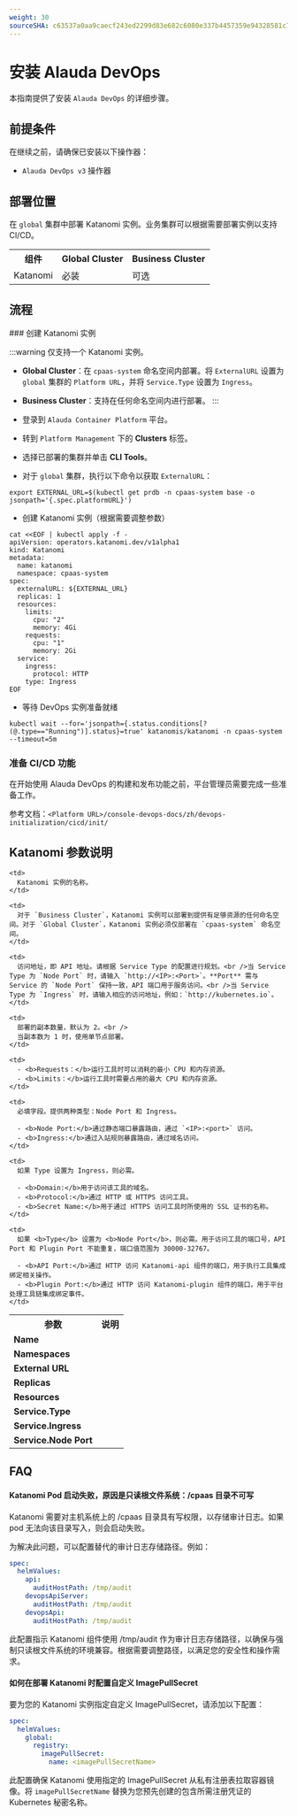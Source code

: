 ```yaml
---
weight: 30
sourceSHA: c63537a0aa9caecf243ed2299d83e682c6080e337b4457359e94328581c7d33b
---
```


# 安装 Alauda DevOps

本指南提供了安装 `Alauda DevOps` 的详细步骤。

## 前提条件

在继续之前，请确保已安装以下操作器：

- `Alauda DevOps v3` 操作器

## 部署位置

在 `global` 集群中部署 Katanomi 实例。业务集群可以根据需要部署实例以支持 CI/CD。

<table>
  <tr>
    <th style={{ whiteSpace: 'nowrap' }}>组件</th>
    <th style={{ whiteSpace: 'nowrap' }}>Global Cluster</th>
    <th style={{ whiteSpace: 'nowrap' }}>Business Cluster</th>
  </tr>

  <tr>
    <td>Katanomi</td>
    <td>必装</td>
    <td>可选</td>
  </tr>
</table>

## 流程

<Steps>
### 创建 Katanomi 实例

:::warning
仅支持一个 Katanomi 实例。

- **Global Cluster**：在 `cpaas-system` 命名空间内部署。将 `ExternalURL` 设置为 `global` 集群的 `Platform URL`，并将 `Service.Type` 设置为 `Ingress`。

- **Business Cluster**：支持在任何命名空间内进行部署。
  :::

- 登录到 `Alauda Container Platform` 平台。

- 转到 `Platform Management` 下的 **Clusters** 标签。

- 选择已部署的集群并单击 **CLI Tools**。

- 对于 `global` 集群，执行以下命令以获取 `ExternalURL`：

```shell
export EXTERNAL_URL=$(kubectl get prdb -n cpaas-system base -o jsonpath='{.spec.platformURL}')
```

- 创建 Katanomi 实例（根据需要调整参数）

```shell
cat <<EOF | kubectl apply -f -
apiVersion: operators.katanomi.dev/v1alpha1
kind: Katanomi
metadata:
  name: katanomi
  namespace: cpaas-system
spec:
  externalURL: ${EXTERNAL_URL}
  replicas: 1
  resources:
    limits:
      cpu: "2"
      memory: 4Gi
    requests:
      cpu: "1"
      memory: 2Gi
  service:
    ingress:
      protocol: HTTP
    type: Ingress
EOF
```

- 等待 DevOps 实例准备就绪

```shell
kubectl wait --for='jsonpath={.status.conditions[?(@.type=="Running")].status}=true' katanomis/katanomi -n cpaas-system --timeout=5m
```

### 准备 CI/CD 功能

在开始使用 Alauda DevOps 的构建和发布功能之前，平台管理员需要完成一些准备工作。

参考文档：`<Platform URL>/console-devops-docs/zh/devops-initialization/cicd/init/`

</Steps>

## Katanomi 参数说明

<table>
  <tr>
    <th style={{ whiteSpace: 'nowrap' }}>参数</th>
    <th style={{ whiteSpace: 'nowrap' }}>说明</th>
  </tr>

  <tr>
    <td><b>Name</b></td>

    <td>
      Katanomi 实例的名称。
    </td>
  </tr>

  <tr>
    <td><b>Namespaces</b></td>

    <td>
      对于 `Business Cluster`，Katanomi 实例可以部署到提供有足够资源的任何命名空间。对于 `Global Cluster`，Katanomi 实例必须仅部署在 `cpaas-system` 命名空间。
    </td>
  </tr>

  <tr>
    <td><b>External URL</b></td>

    <td>
      访问地址，即 API 地址。请根据 Service Type 的配置进行规划。<br />当 Service Type 为 `Node Port` 时，请输入 `http://<IP>:<Port>`。**Port** 需与 Service 的 `Node Port` 保持一致，API 端口用于服务访问。<br />当 Service Type 为 `Ingress` 时，请输入相应的访问地址，例如：`http://kubernetes.io`。
    </td>
  </tr>

  <tr>
    <td><b>Replicas</b></td>

    <td>
      部署的副本数量，默认为 2。<br />
      当副本数为 1 时，使用单节点部署。
    </td>
  </tr>

  <tr>
    <td><b>Resources</b></td>

    <td>
      - <b>Requests：</b>运行工具时可以消耗的最小 CPU 和内存资源。
      - <b>Limits：</b>运行工具时需要占用的最大 CPU 和内存资源。
    </td>
  </tr>

  <tr>
    <td><b>Service.Type</b></td>

    <td>
      必填字段。提供两种类型：Node Port 和 Ingress。

      - <b>Node Port:</b>通过静态端口暴露路由，通过 `<IP>:<port>` 访问。
      - <b>Ingress:</b>通过入站规则暴露路由，通过域名访问。
    </td>
  </tr>

  <tr>
    <td><b>Service.Ingress</b></td>

    <td>
      如果 Type 设置为 Ingress，则必需。

      - <b>Domain:</b>用于访问该工具的域名。
      - <b>Protocol:</b>通过 HTTP 或 HTTPS 访问工具。
      - <b>Secret Name:</b>用于通过 HTTPS 访问工具时所使用的 SSL 证书的名称。
    </td>
  </tr>

  <tr>
    <td><b>Service.Node Port</b></td>

    <td>
      如果 <b>Type</b> 设置为 <b>Node Port</b>，则必需。用于访问工具的端口号，API Port 和 Plugin Port 不能重复，端口值范围为 30000-32767。

      - <b>API Port:</b>通过 HTTP 访问 Katanomi-api 组件的端口，用于执行工具集成绑定相关操作。
      - <b>Plugin Port:</b>通过 HTTP 访问 Katanomi-plugin 组件的端口，用于平台处理工具链集成绑定事件。
    </td>
  </tr>
</table>

## FAQ

#### Katanomi Pod 启动失败，原因是只读根文件系统：/cpaas 目录不可写

Katanomi 需要对主机系统上的 /cpaas 目录具有写权限，以存储审计日志。如果 pod 无法向该目录写入，则会启动失败。

为解决此问题，可以配置替代的审计日志存储路径。例如：

```yaml
spec:
  helmValues:
    api:
      auditHostPath: /tmp/audit
    devopsApiServer:
      auditHostPath: /tmp/audit
    devopsApi:
      auditHostPath: /tmp/audit
```

此配置指示 Katanomi 组件使用 /tmp/audit 作为审计日志存储路径，以确保与强制只读根文件系统的环境兼容。根据需要调整路径，以满足您的安全性和操作需求。

#### 如何在部署 Katanomi 时配置自定义 ImagePullSecret

要为您的 Katanomi 实例指定自定义 ImagePullSecret，请添加以下配置：

```yaml
spec:
  helmValues:
    global:
      registry:
        imagePullSecret:
          name: <imagePullSecretName>
```

此配置确保 Katanomi 使用指定的 ImagePullSecret 从私有注册表拉取容器镜像。将 `imagePullSecretName` 替换为您预先创建的包含所需注册凭证的 Kubernetes 秘密名称。
